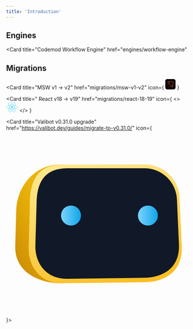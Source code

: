 ```yaml
---
title: 'Introduction'
---
```


## Engines

<CardGroup cols={2}>

<Card
  title="Codemod Workflow Engine"
  href="engines/workflow-engine"
></Card>

</CardGroup>

## Migrations

<CardGroup cols={2}>

<Card
  title="MSW v1 -> v2"
  href="migrations/msw-v1-v2"
  icon={
    <svg xmlns="http://www.w3.org/2000/svg" width="28" height="28" viewBox="0 0 28 28" fill="none">
<g clipPath="url(#clip0_2_56)">
<path d="M22.75 0H5.25C2.35051 0 0 2.35051 0 5.25V22.75C0 25.6495 2.35051 28 5.25 28H22.75C25.6495 28 28 25.6495 28 22.75V5.25C28 2.35051 25.6495 0 22.75 0Z" fill="black"/>
<path opacity="0.48" fillRule="evenodd" clipRule="evenodd" d="M18.9679 16.9832C19.3987 17.4616 19.5948 18.0695 19.5636 18.6654C19.5324 19.2613 19.2738 19.8453 18.7953 20.2761C18.3665 20.6622 17.8097 20.8756 17.2327 20.875L7.18072 20.8646C6.98047 20.8644 6.79927 20.7831 6.66817 20.6517C6.53708 20.5203 6.4561 20.339 6.45631 20.1387L7.50061 10.0664C7.56726 9.42598 7.88717 8.87321 8.35052 8.4972C8.81387 8.12119 9.42067 7.92195 10.0611 7.98859C10.635 8.04832 11.1664 8.31873 11.5525 8.74754L18.9679 16.9832Z" stroke="#FF3333" strokeWidth="4"/>
<path fillRule="evenodd" clipRule="evenodd" d="M6.61448 8.33163C6.48049 8.18281 6.4195 7.99378 6.42922 7.80845C6.43893 7.62312 6.51934 7.4415 6.66815 7.30751C6.80152 7.18743 6.97467 7.12106 7.15413 7.12125L20.8194 7.13534C21.0196 7.13554 21.2008 7.2169 21.3319 7.34826C21.463 7.47962 21.544 7.661 21.5438 7.86124L20.1255 21.5274C20.1048 21.7266 20.0053 21.8985 19.8612 22.0155C19.7171 22.1324 19.5284 22.1944 19.3292 22.1736C19.1507 22.1551 18.9854 22.071 18.8654 21.9376L6.61448 8.33163Z" stroke="#FF6A33" strokeWidth="4"/>
</g>
<defs>
<clipPath id="clip0_2_56">
<rect width="28" height="28" fill="white"/>
</clipPath>
</defs>
</svg>
}

> </Card>

<Card
  title=" React v18 -> v19"
  href="migrations/react-18-19"
  icon={
    <>
      <svg xmlns="http://www.w3.org/2000/svg" width="32" height="28" viewBox="0 0 32 28" fill="none">
<g clipPath="url(#clip0_1_6)">
<path d="M15.7353 16.805C17.2845 16.805 18.5403 15.5492 18.5403 14C18.5403 12.4508 17.2845 11.195 15.7353 11.195C14.1861 11.195 12.9303 12.4508 12.9303 14C12.9303 15.5492 14.1861 16.805 15.7353 16.805Z" fill="#61DAFB"/>
<path d="M15.7354 19.7468C24.048 19.7468 30.7866 17.1739 30.7866 14C30.7866 10.8261 24.048 8.25317 15.7354 8.25317C7.42286 8.25317 0.684204 10.8261 0.684204 14C0.684204 17.1739 7.42286 19.7468 15.7354 19.7468Z" stroke="#61DAFB"/>
<path d="M10.7585 16.8734C14.9147 24.0723 20.5123 28.6217 23.261 27.0347C26.0096 25.4478 24.8685 18.3255 20.7122 11.1266C16.556 3.9277 10.9584 -0.621672 8.20975 0.965269C5.46109 2.55221 6.60218 9.67453 10.7585 16.8734Z" stroke="#61DAFB"/>
<path d="M10.7585 11.1266C6.60225 18.3255 5.46115 25.4478 8.20982 27.0347C10.9585 28.6217 16.556 24.0723 20.7123 16.8734C24.8686 9.67453 26.0097 2.55221 23.261 0.965273C20.5124 -0.621668 14.9148 3.92771 10.7585 11.1266Z" stroke="#61DAFB"/>
</g>
<defs>
<clipPath id="clip0_1_6">
<rect width="31.4707" height="28" fill="white"/>
</clipPath>
</defs>
</svg>
    </>
  }
></Card>

<Card title="Valibot v0.31.0 upgrade" href="https://valibot.dev/guides/migrate-to-v0.31.0/" icon={
<svg viewBox="0 0 48 48" role="img" aria-label="Valibot icon" class="mr-2 h-8 shrink-0 md:h-9 lg:mr-3 lg:h-10" q:key="ER_0"><defs><linearGradient id="nCrZ" x1=".41" x2="0" y1=".26" y2=".93" gradientUnits="objectBoundingBox"><stop offset="0" stop-color="#eab308"></stop><stop offset="1" stop-color="#ca8a04"></stop></linearGradient><linearGradient id="jgAy" x1=".34" x2=".66" y1=".02" y2=".97" gradientUnits="objectBoundingBox"><stop offset="0" stop-color="#fde68a"></stop><stop offset="1" stop-color="#fbbf24"></stop></linearGradient><linearGradient id="YpWK" x2="1" y1=".5" y2=".5" gradientUnits="objectBoundingBox"><stop offset="0" stop-color="#7dd3fc"></stop><stop offset="1" stop-color="#0ea5e9"></stop></linearGradient></defs><path fill="url(#nCrZ)" d="M629.38 987.02c-6.26 0-11.17 5.13-11.43 11.86l-.24 8.95c-.37 7.37 6.75 9.89 11.9 9.89Z" transform="translate(-615.34 -978.37)"></path><path fill="url(#jgAy)" d="M8.68 0h21.3a9 9 0 0 1 9.23 8.75l.58 12.73c.07 6.31-4.51 8.9-9.8 8.94l-21.31.27c-5.49.04-8.78-4.1-8.68-9.21L.35 8.75C.7 3.15 3.13.1 8.69 0Z" transform="translate(5.85 8.65)"></path><path fill="#111827" d="M15.73 9.63h19.98a8.4 8.4 0 0 1 8.65 8.14l.54 11.84c.06 5.88-4.23 8.28-9.19 8.32l-19.98.25c-5.14.04-8.24-3.81-8.14-8.57l.34-11.84c.31-5.21 2.59-8.04 7.8-8.14Z"></path><path fill="url(#YpWK)" d="M2.59 0A2.59 2.59 0 1 1 0 2.59 2.59 2.59 0 0 1 2.59 0Z" transform="translate(34.23 19.25)"></path><path fill="url(#YpWK)" d="M2.59 0A2.59 2.59 0 1 1 0 2.59 2.59 2.59 0 0 1 2.59 0Z" transform="translate(14.25 19.25)"></path></svg>
}></Card>

</CardGroup>
